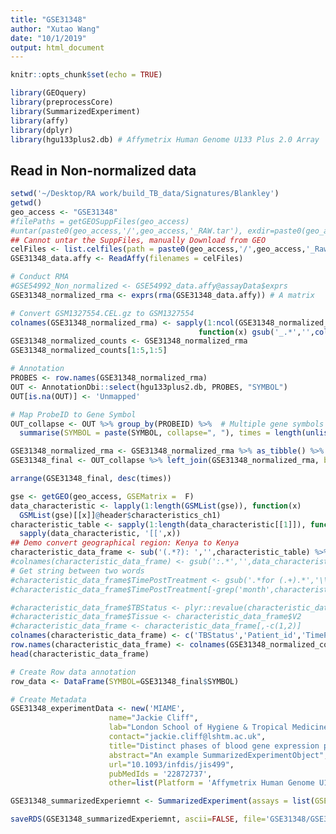 ```yaml
---
title: "GSE31348"
author: "Xutao Wang"
date: "10/1/2019"
output: html_document
---
```


```r
knitr::opts_chunk$set(echo = TRUE)
```

```r
library(GEOquery)
library(preprocessCore)
library(SummarizedExperiment)
library(affy)
library(dplyr)
library(hgu133plus2.db) # Affymetrix Human Genome U133 Plus 2.0 Array
```

## Read in Non-normalized data
```r
setwd('~/Desktop/RA work/build_TB_data/Signatures/Blankley')
getwd()
geo_access <- "GSE31348"
#filePaths = getGEOSuppFiles(geo_access)
#untar(paste0(geo_access,'/',geo_access,'_RAW.tar'), exdir=paste0(geo_access,'/',geo_access,'_Raw'))
## Cannot untar the SuppFiles, manually Download from GEO
celFiles <- list.celfiles(path = paste0(geo_access,'/',geo_access,'_Raw'), full.names=TRUE)
GSE31348_data.affy <- ReadAffy(filenames = celFiles)

# Conduct RMA
#GSE54992_Non_normalized <- GSE54992_data.affy@assayData$exprs
GSE31348_normalized_rma <- exprs(rma(GSE31348_data.affy)) # A matrix

# Convert GSM1327554.CEL.gz to GSM1327554
colnames(GSE31348_normalized_rma) <- sapply(1:ncol(GSE31348_normalized_rma), 
                                          function(x) gsub('_.*','',colnames(GSE31348_normalized_rma)[x]))
GSE31348_normalized_counts <- GSE31348_normalized_rma
GSE31348_normalized_counts[1:5,1:5]
```

```r
# Annotation
PROBES <- row.names(GSE31348_normalized_rma) 
OUT <- AnnotationDbi::select(hgu133plus2.db, PROBES, "SYMBOL")
OUT[is.na(OUT)] <- 'Unmapped'

# Map ProbeID to Gene Symbol 
OUT_collapse <- OUT %>% group_by(PROBEID) %>%  # Multiple gene symbols map to the same ProbeID
  summarise(SYMBOL = paste(SYMBOL, collapse=", "), times = length(unlist(strsplit(SYMBOL, ",")))) 

GSE31348_normalized_rma <- GSE31348_normalized_rma %>% as_tibble() %>% mutate(ID_REF=row.names(GSE31348_normalized_rma))
GSE31348_final <- OUT_collapse %>% left_join(GSE31348_normalized_rma, by=c("PROBEID" = 'ID_REF')) %>% as_tibble()

arrange(GSE31348_final, desc(times))
```

```r
gse <- getGEO(geo_access, GSEMatrix =  F)
data_characteristic <- lapply(1:length(GSMList(gse)), function(x)  
  GSMList(gse)[[x]]@header$characteristics_ch1)
characteristic_table <- sapply(1:length(data_characteristic[[1]]), function(x) 
  sapply(data_characteristic, '[[',x)) 
## Demo convert geographical region: Kenya to Kenya
characteristic_data_frame <- sub('(.*?): ','',characteristic_table) %>% DataFrame()
#colnames(characteristic_data_frame) <- gsub(':.*','',data_characteristic[[1]])
# Get string between two words
#characteristic_data_frame$TimePostTreatment <- gsub('.*for (.+).*','\\1',characteristic_data_frame$V1)
#characteristic_data_frame$TimePostTreatment[-grep('month',characteristic_data_frame$TimePostTreatment)] <-'n.a.'

#characteristic_data_frame$TBStatus <- plyr::revalue(characteristic_data_frame$V1,c('tuberculosis'='TB','TB patient after anti-tuberculosis treatment for 3 months'='TB_treatment','TB patient after anti-tuberculosis treatment for 6 months'='TB_treatment','latent tuberculosis infection'='latent','healthy donor'='control'))
#characteristic_data_frame$Tissue <- characteristic_data_frame$V2
#characteristic_data_frame <- characteristic_data_frame[,-c(1,2)]
colnames(characteristic_data_frame) <- c('TBStatus','Patient_id','TimePoint','Tissue')
row.names(characteristic_data_frame) <- colnames(GSE31348_normalized_counts)
head(characteristic_data_frame)
```

```r
# Create Row data annotation
row_data <- DataFrame(SYMBOL=GSE31348_final$SYMBOL)

# Create Metadata
GSE31348_experimentData <- new('MIAME',
                      name="Jackie Cliff",
                      lab="London School of Hygiene & Tropical Medicine",
                      contact="jackie.cliff@lshtm.ac.uk",
                      title="Distinct phases of blood gene expression pattern through tuberculosis treatment reflect modulation of the humoral immune response.",
                      abstract="An example SummarizedExperimentObject",
                      url="10.1093/infdis/jis499",
                      pubMedIds = '22872737',
                      other=list(Platform = 'Affymetrix Human Genome U133 Plus 2.0 Array'))

GSE31348_summarizedExperiemnt <- SummarizedExperiment(assays = list(GSE31348_normalized_counts= as.matrix(GSE31348_normalized_counts)), colData = characteristic_data_frame, rowData = row_data, metadata = list(GSE31348_experimentData)); GSE31348_summarizedExperiemnt

```

```r
saveRDS(GSE31348_summarizedExperiemnt, ascii=FALSE, file='GSE31348/GSE31348_summarizedExperiemnt.RDS')
```
